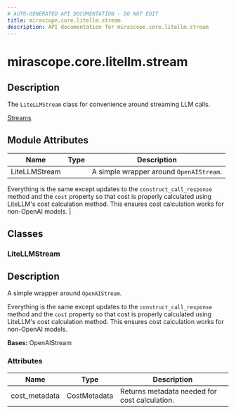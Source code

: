 ```yaml
---
# AUTO-GENERATED API DOCUMENTATION - DO NOT EDIT
title: mirascope.core.litellm.stream
description: API documentation for mirascope.core.litellm.stream
---
```


# mirascope.core.litellm.stream

<ApiType type="Module" />

## Description

The `LiteLLMStream` class for convenience around streaming LLM calls.

<Info title="Usage">

[Streams](/docs/mirascope/learn/streams)

</Info>

## Module Attributes

| Name | Type | Description |
| ---- | ---- | ----------- |
| LiteLLMStream |  | A simple wrapper around `OpenAIStream`.

Everything is the same except updates to the `construct_call_response` method and
the `cost` property so that cost is properly calculated using LiteLLM's cost
calculation method. This ensures cost calculation works for non-OpenAI models. |

## Classes

### LiteLLMStream

<ApiType type="Class" />

## Description

A simple wrapper around `OpenAIStream`.

Everything is the same except updates to the `construct_call_response` method and
the `cost` property so that cost is properly calculated using LiteLLM's cost
calculation method. This ensures cost calculation works for non-OpenAI models.

**Bases:** OpenAIStream

### Attributes

| Name | Type | Description |
| ---- | ---- | ----------- |
| cost_metadata | CostMetadata | Returns metadata needed for cost calculation. |



